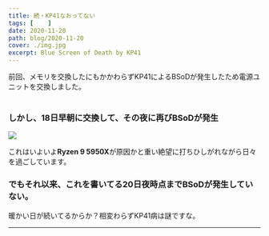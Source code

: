 ```yaml
---
title: 続・KP41なおってない
tags: [    ]
date: 2020-11-20
path: blog/2020-11-20
cover: ./img.jpg
excerpt: Blue Screen of Death by KP41
---
```


<Link to="/blog/2020-11-18">前回</Link>、メモリを交換したにもかかわらずKP41によるBSoDが発生したため電源ユニットを交換しました。
<br/><br/>

### しかし、18日早朝に交換して、その夜に再びBSoDが発生

![](./img1.jpg)

これはいよいよ**Ryzen 9 5950X**が原因かと重い絶望に打ちひしがれながら日々を過ごしています。

### でもそれ以来、これを書いてる20日夜時点までBSoDが発生していない。

暖かい日が続いてるからか？相変わらずKP41病は謎ですな。

---